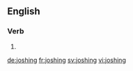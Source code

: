 ==English==

===Verb===
{{head|en}}

# {{present participle of|josh}}

[[de:joshing]]
[[fr:joshing]]
[[sv:joshing]]
[[vi:joshing]]